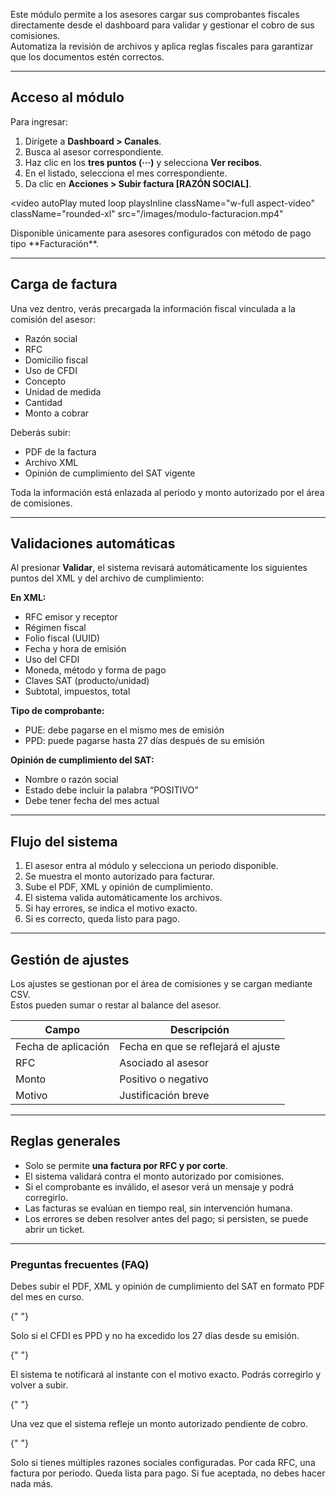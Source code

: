 Este módulo permite a los asesores cargar sus comprobantes fiscales directamente desde el dashboard para validar y gestionar el cobro de sus comisiones.  
Automatiza la revisión de archivos y aplica reglas fiscales para garantizar que los documentos estén correctos.

---

## Acceso al módulo

Para ingresar:

1. Dirígete a **Dashboard > Canales**.
2. Busca al asesor correspondiente.
3. Haz clic en los **tres puntos (···)** y selecciona **Ver recibos**.
4. En el listado, selecciona el mes correspondiente.
5. Da clic en **Acciones > Subir factura [RAZÓN SOCIAL]**.

<video
  autoPlay
  muted
  loop
  playsInline
  className="w-full aspect-video"
  className="rounded-xl"
  src="/images/modulo-facturacion.mp4"
></video>

<Card title="¿Quién puede usarlo?" icon="user-check" horizontal={true}>
  Disponible únicamente para asesores configurados con método de pago tipo
  **Facturación**.
</Card>

---

## Carga de factura

Una vez dentro, verás precargada la información fiscal vinculada a la comisión del asesor:

- Razón social
- RFC
- Domicilio fiscal
- Uso de CFDI
- Concepto
- Unidad de medida
- Cantidad
- Monto a cobrar

Deberás subir:

<ul>
  <li>PDF de la factura</li>
  <li>Archivo XML</li>
  <li>Opinión de cumplimiento del SAT vigente</li>
</ul>

<Note>
  Toda la información está enlazada al periodo y monto autorizado por el área de
  comisiones.
</Note>

---

## Validaciones automáticas

Al presionar **Validar**, el sistema revisará automáticamente los siguientes puntos del XML y del archivo de cumplimiento:

**En XML:**

<ul>
  <li>RFC emisor y receptor</li>
  <li>Régimen fiscal</li>
  <li>Folio fiscal (UUID)</li>
  <li>Fecha y hora de emisión</li>
  <li>Uso del CFDI</li>
  <li>Moneda, método y forma de pago</li>
  <li>Claves SAT (producto/unidad)</li>
  <li>Subtotal, impuestos, total</li>
</ul>

**Tipo de comprobante:**

<ul>
  <li>PUE: debe pagarse en el mismo mes de emisión</li>
  <li>PPD: puede pagarse hasta 27 días después de su emisión</li>
</ul>

**Opinión de cumplimiento del SAT:**

<ul>
  <li>Nombre o razón social</li>
  <li>Estado debe incluir la palabra “POSITIVO”</li>
  <li>Debe tener fecha del mes actual</li>
</ul>

---

## Flujo del sistema

1. El asesor entra al módulo y selecciona un periodo disponible.
2. Se muestra el monto autorizado para facturar.
3. Sube el PDF, XML y opinión de cumplimiento.
4. El sistema valida automáticamente los archivos.
5. Si hay errores, se indica el motivo exacto.
6. Si es correcto, queda listo para pago.

---

## Gestión de ajustes

Los ajustes se gestionan por el área de comisiones y se cargan mediante CSV.  
Estos pueden sumar o restar al balance del asesor.

| Campo               | Descripción                         |
| ------------------- | ----------------------------------- |
| Fecha de aplicación | Fecha en que se reflejará el ajuste |
| RFC                 | Asociado al asesor                  |
| Monto               | Positivo o negativo                 |
| Motivo              | Justificación breve                 |

---

## Reglas generales

- Solo se permite **una factura por RFC y por corte**.
- El sistema validará contra el monto autorizado por comisiones.
- Si el comprobante es inválido, el asesor verá un mensaje y podrá corregirlo.
- Las facturas se evalúan en tiempo real, sin intervención humana.
- Los errores se deben resolver antes del pago; si persisten, se puede abrir un ticket.

---

### Preguntas frecuentes (FAQ)

<AccordionGroup type="multiple">
  <Accordion title="¿Qué necesito para validar mi factura?">
    Debes subir el PDF, XML y opinión de cumplimiento del SAT en formato PDF del mes en curso.
  </Accordion>

{" "}

<Accordion title="¿Puedo subir una factura de otro mes?">
  Solo si el CFDI es PPD y no ha excedido los 27 días desde su emisión.
</Accordion>

{" "}

<Accordion title="¿Qué pasa si mi factura tiene errores?">
  El sistema te notificará al instante con el motivo exacto. Podrás corregirlo y
  volver a subir.
</Accordion>

{" "}

<Accordion title="¿Cuándo puedo subir la factura?">
  Una vez que el sistema refleje un monto autorizado pendiente de cobro.
</Accordion>

{" "}

<Accordion title="¿Puedo subir más de una factura?">
  Solo si tienes múltiples razones sociales configuradas. Por cada RFC, una
  factura por periodo.
</Accordion>

  <Accordion title="¿Qué pasa después de validar la factura?">
    Queda lista para pago. Si fue aceptada, no debes hacer nada más.
  </Accordion>
</AccordionGroup>
